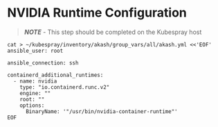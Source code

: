 # NVIDIA Runtime Configuration

> _**NOTE**_ - This step should be completed on the Kubespray host

```
cat > ~/kubespray/inventory/akash/group_vars/all/akash.yml <<'EOF'
ansible_user: root

ansible_connection: ssh

containerd_additional_runtimes:
  - name: nvidia
    type: "io.containerd.runc.v2"
    engine: ""
    root: ""
    options:
      BinaryName: '"/usr/bin/nvidia-container-runtime"'
EOF
```


